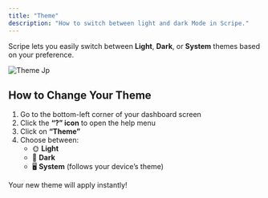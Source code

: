```yaml
---
title: "Theme"
description: "How to switch between light and dark Mode in Scripe."
---
```


Scripe lets you easily switch between **Light**, **Dark**, or **System** themes based on your preference.

![Theme Jp](/images/theme.jpg)

## How to Change Your Theme

1. Go to the bottom-left corner of your dashboard screen
2. Click the **“?” icon** to open the help menu
3. Click on **“Theme”**
4. Choose between:
   - 🌞 **Light**
   - 🌚 **Dark**
   - 🖥️ **System** (follows your device’s theme)

Your new theme will apply instantly\!